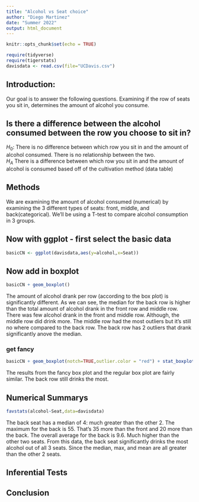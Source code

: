 ```yaml
---
title: "Alcohol vs Seat choice"
author: "Diego Martinez"
date: "Summer 2022"
output: html_document
---
```


```r
knitr::opts_chunk$set(echo = TRUE)
```

```r
require(tidyverse)
require(tigerstats)
davisdata <- read.csv(file="UCDavis.csv")
```

## Introduction: 
Our goal is to answer the following questions. Examining if the row of seats
you sit in, determines the amount of alcohol you consume. 

## Is there a difference between the alcohol consumed between the row  you choose to sit in?

$H_0$: There is no difference between which row you sit in and the amount of alcohol consumed. There is no relationship between the two.   
$H_A$ There is a difference between which row you sit in and the amount of 
alcohol is consumed based off of the cultivation method (data table)  


## Methods 

We are examining the amount of alcohol consumed (numerical) by examining the
3 different types of seats: front, middle, and back(categorical). We'll be using
a T-test to compare alcohol consumption in 3 groups. 


## Now with ggplot - first select the basic data

```r
basicCN <- ggplot(davisdata,aes(y=alcohol,x=Seat))
```
## Now add in boxplot

```r
basicCN + geom_boxplot()
```

The amount of alcohol drank per row (according to the box plot) is significantly 
different. As we can see, the median for the back row is higher than the total
amount of alcohol drank in the front row and middle row. There was few alcohol 
drank in the front and middle row. Although, the middle row did drink more. The 
middle row had the most outliers but it's still no where compared to the back 
row. The back row has 2 outliers that drank significantly anove the median. 

### get fancy  

```r
basicCN + geom_boxplot(notch=TRUE,outlier.color = "red") + stat_boxplot(geom ='errorbar') + labs(title="Fancy notch boxplot \n with 2 lines")
```

The results from the fancy box plot and the regular box plot are fairly similar. 
The back row still drinks the most. 

## Numerical Summarys 

```r
favstats(alcohol~Seat,data=davisdata)
```
The back seat has a median of 4: much greater than the other 2. The maximum for the back is 55. That's 35 more than the front and 20 more than the back. The overall average for the back is 9.6. Much higher than the other two seats. From this data, the back seat significantly drinks the most alcohol out of all 3 seats. Since the median, max, and mean are all greater than the other 2 seats. 

## Inferential Tests

## Conclusion 




